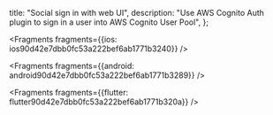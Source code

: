   title: "Social sign in with web UI",
  description: "Use AWS Cognito Auth plugin to sign in a user into AWS Cognito User Pool",
};






<Fragments fragments={{ios: ios90d42e7dbb0fc53a222bef6ab1771b3240}} />



<Fragments fragments={{android: android90d42e7dbb0fc53a222bef6ab1771b3289}} />



<Fragments fragments={{flutter: flutter90d42e7dbb0fc53a222bef6ab1771b320a}} />
